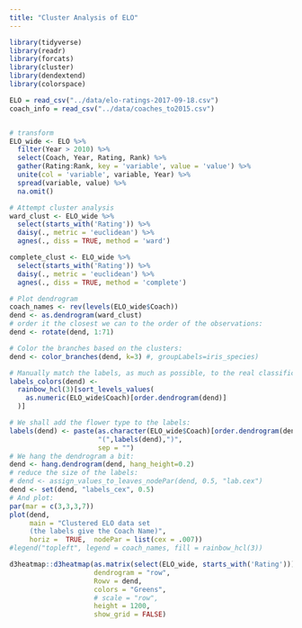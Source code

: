 ```yaml
---
title: "Cluster Analysis of ELO"
---
```


```r
library(tidyverse)
library(readr)
library(forcats)
library(cluster)
library(dendextend)
library(colorspace)

ELO = read_csv("../data/elo-ratings-2017-09-18.csv")
coach_info = read_csv("../data/coaches_to2015.csv")


# transform
ELO_wide <- ELO %>%
  filter(Year > 2010) %>%
  select(Coach, Year, Rating, Rank) %>%
  gather(Rating:Rank, key = 'variable', value = 'value') %>%
  unite(col = 'variable', variable, Year) %>%
  spread(variable, value) %>%
  na.omit()

# Attempt cluster analysis
ward_clust <- ELO_wide %>%
  select(starts_with('Rating')) %>%
  daisy(., metric = 'euclidean') %>%
  agnes(., diss = TRUE, method = 'ward')

complete_clust <- ELO_wide %>%
  select(starts_with('Rating')) %>%
  daisy(., metric = 'euclidean') %>%
  agnes(., diss = TRUE, method = 'complete')

# Plot dendrogram
coach_names <- rev(levels(ELO_wide$Coach))
dend <- as.dendrogram(ward_clust)
# order it the closest we can to the order of the observations:
dend <- rotate(dend, 1:71)

# Color the branches based on the clusters:
dend <- color_branches(dend, k=3) #, groupLabels=iris_species)

# Manually match the labels, as much as possible, to the real classification of the flowers:
labels_colors(dend) <-
  rainbow_hcl(3)[sort_levels_values(
    as.numeric(ELO_wide$Coach)[order.dendrogram(dend)]
  )]

# We shall add the flower type to the labels:
labels(dend) <- paste(as.character(ELO_wide$Coach)[order.dendrogram(dend)],
                      "(",labels(dend),")", 
                      sep = "")
# We hang the dendrogram a bit:
dend <- hang.dendrogram(dend, hang_height=0.2)
# reduce the size of the labels:
# dend <- assign_values_to_leaves_nodePar(dend, 0.5, "lab.cex")
dend <- set(dend, "labels_cex", 0.5)
# And plot:
par(mar = c(3,3,3,7))
plot(dend, 
     main = "Clustered ELO data set
     (the labels give the Coach Name)", 
     horiz =  TRUE,  nodePar = list(cex = .007))
#legend("topleft", legend = coach_names, fill = rainbow_hcl(3))
```

```r
d3heatmap::d3heatmap(as.matrix(select(ELO_wide, starts_with('Rating'))),
                     dendrogram = "row",
                     Rowv = dend,
                     colors = "Greens",
                     # scale = "row",
                     height = 1200,
                     show_grid = FALSE)

```


